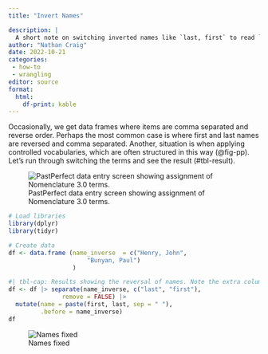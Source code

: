 ```yaml
---
title: "Invert Names"

description: |
  A short note on switching inverted names like `last, first` to read `first last`.
author: "Nathan Craig"
date: 2022-10-21
categories: 
 - how-to
 - wrangling
editor: source
format:
  html:
    df-print: kable
---
```


Occasionally, we get data frames where items are comma separated and reverse order. Perhaps the most common case is where first and last names are reversed and comma separated. Another, situation is when applying controlled vocabularies, which are often structured in this way (@fig-pp). Let's run through switching the terms and see the result (#tbl-result).

![PastPerfect data entry screen showing assignment of Nomenclature 3.0 terms.](https://i.imgur.com/ga9kith.png){#fig-pp}


```r
# Load libraries
library(dplyr)
library(tidyr)
```

```r
# Create data
df <- data.frame (name_inverse  = c("Henry, John", 
                      "Bunyan, Paul")
                  )
```

```r
#| tbl-cap: Results showing the reversal of names. Note the extra columns can be removed with `select`.
df <- df |> separate(name_inverse, c("last", "first"),
               remove = FALSE) |> 
  mutate(name = paste(first, last, sep = " "), 
         .before = name_inverse)
df
```

![Names fixed](https://i.imgur.com/T6GzuFM.png){#fig-names}
